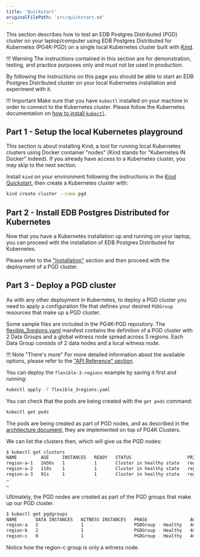 ```yaml
---
title: 'Quickstart'
originalFilePath: 'src/quickstart.md'
---
```


This section describes how to test an EDB Postgres Distributed (PGD) cluster on your
laptop/computer using EDB Postgres Distributed for Kubernetes (PG4K-PGD)
on a single local
Kubernetes cluster built with [Kind](https://kind.sigs.k8s.io/).

!!! Warning
    The instructions contained in this section are for demonstration,
    testing, and practice purposes only and must not be used in production.

By following the instructions on this page you should be able to start an EDB Postgres Distributed
cluster on your local Kubernetes installation and experiment with it.

!!! Important
    Make sure that you have `kubectl` installed on your machine in order
    to connect to the Kubernetes cluster. Please follow the Kubernetes documentation
    on [how to install `kubectl`](https://kubernetes.io/docs/tasks/tools/install-kubectl/).

## Part 1 - Setup the local Kubernetes playground

This section is about installing Kind, a tool for running local Kubernetes
clusters using Docker container "nodes" (Kind stands for "Kubernetes IN Docker"
indeed).
If you already have access to a Kubernetes cluster, you may skip to the next
section.

Install `kind` on your environment following the instructions in the [Kind Quickstart](https://kind.sigs.k8s.io/docs/user/quick-start),
then create a Kubernetes cluster with:

```sh
kind create cluster --name pgd
```

<!--
TODO: Shall we suggest creating different nodes?
-->

## Part 2 - Install EDB Postgres Distributed for Kubernetes

Now that you have a Kubernetes installation up and running on your laptop, you
can proceed with the installation of EDB Postgres Distributed for Kubernetes.

Please refer to the ["Installation"](installation_upgrade.md) section and then
proceed with the deployment of a PGD cluster.

## Part 3 - Deploy a PGD cluster

As with any other deployment in Kubernetes, to deploy a PGD cluster you need to
apply a configuration file that defines your desired `PGDGroup` resources that
make up a PGD cluster.

Some sample files are included in the PG4K-PGD repository. The
[flexible_3regions.yaml](../samples/flexible_3regions.yaml) manifest
contains the definition of a PGD cluster with 2 Data Groups and a global
witness node spread across 3 regions. Each Data Group consists of 2 data nodes
and a local witness node.

!!! Note "There's more"
    For more detailed information about the available options, please refer
    to the ["API Reference" section](api_reference.md).

You can deploy the `flexible-3-regions` example by saving it first and running:

```sh
kubectl apply -f flexible_3regions.yaml
```

You can check that the pods are being created with the `get pods` command:

```sh
kubectl get pods
```

The pods are being created as part of PGD nodes, and as described in the
[architecture document](architecture.md), they are implemented on top
of PG4K Clusters.

We can list the clusters then, which will give us the PGD nodes:

```sh
$ kubectl get clusters 
NAME         AGE     INSTANCES   READY   STATUS                     PRIMARY
region-a-1   2m50s   1           1       Cluster in healthy state   region-a-1-1
region-a-2   118s    1           1       Cluster in healthy state   region-a-2-1
region-a-3   91s     1           1       Cluster in healthy state   region-a-3-1
…
…
```

Ultimately, the PGD nodes are created as part of the PGD groups
that make up our PGD cluster.

```sh
$ kubectl get pgdgroups
NAME       DATA INSTANCES   WITNESS INSTANCES   PHASE                AGE
region-a   2                1                   PGDGroup - Healthy   4m50s
region-b   2                1                   PGDGroup - Healthy   4m50s
region-c   0                1                   PGDGroup - Healthy   4m50s
```

Notice how the region-c group is only a witness node.